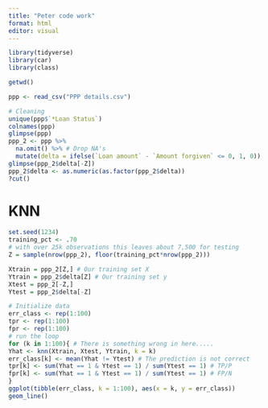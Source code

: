 ```yaml
---
title: "Peter code work"
format: html
editor: visual
---
```


```r
library(tidyverse)
library(car)
library(class)
```

```r
getwd()

ppp <- read_csv("PPP details.csv")
```

```r
# Cleaning
unique(ppp$`*Loan Status`)
colnames(ppp)
glimpse(ppp)
ppp_2 <- ppp %>%
  na.omit() %>% # Drop NA's
  mutate(delta = ifelse(`Loan amount` - `Amount forgiven` <= 0, 1, 0)) #Coerce a categorical variable to help with prediction.
glimpse(ppp_2$delta[-Z])
ppp_2$delta <- as.numeric(as.factor(ppp_2$delta))
?cut()
```

# KNN

```r
set.seed(1234)
training_pct <- .70
# with over 25k observations this leaves about 7,500 for testing
Z = sample(nrow(ppp_2), floor(training_pct*nrow(ppp_2)))

Xtrain = ppp_2[Z,] # Our training set X
Ytrain = ppp_2$delta[Z] # Our training set y
Xtest = ppp_2[-Z,]
Ytest = ppp_2$delta[-Z]

# Initialize data
err_class <- rep(1:100)
tpr <- rep(1:100)
fpr <- rep(1:100)
# run the loop
for (k in 1:100){ # There is something wrong in here.....
Yhat <- knn(Xtrain, Xtest, Ytrain, k = k)
err_class[k] <- mean(Yhat != Ytest) # The prediction is not correct
tpr[k] <- sum(Yhat == 1 & Ytest == 1) / sum(Ytest == 1) # TP/P
fpr[k] <- sum(Yhat == 1 & Ytest == 1) / sum(Ytest == 1) # FP/N
}
ggplot(tibble(err_class, k = 1:100), aes(x = k, y = err_class))
geom_line()
```
